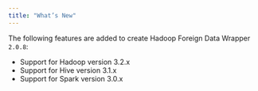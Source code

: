 ```yaml
---
title: "What’s New"
---
```


<div id="whats_new" class="registered_link"></div>

The following features are added to create Hadoop Foreign Data Wrapper `2.0.8`:

-   Support for Hadoop version 3.2.x
-   Support for Hive version 3.1.x 
-   Support for Spark version 3.0.x

